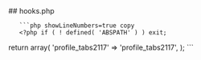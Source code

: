 

<div class="phpdocumentor-element -file">
    ## hooks.php

        

    
       ```php showLineNumbers=true copy
       <?php if ( ! defined( 'ABSPATH' ) ) exit;

return array(
	'profile_tabs2117' => 'profile_tabs2117',
);
       ```
</div>
